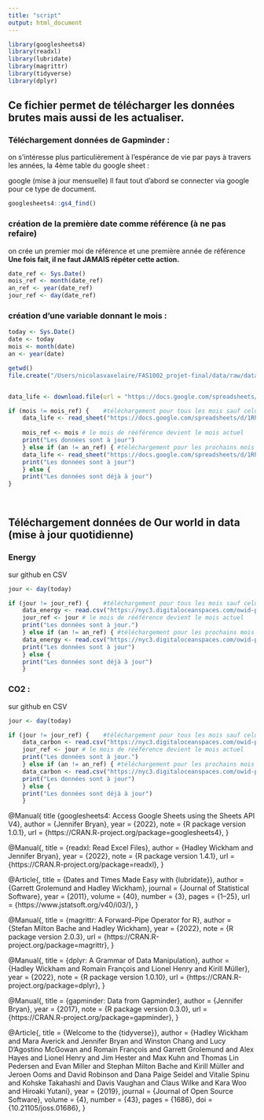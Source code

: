 ```yaml
---
title: "script"
output: html_document
---
```


```r
library(googlesheets4)
library(readxl)
library(lubridate)
library(magrittr)
library(tidyverse)
library(dplyr)
```

## Ce fichier permet de télécharger les données brutes mais aussi de les actualiser.

### Téléchargement données de Gapminder :

on s'intéresse plus particulièrement à l'espérance de vie par pays à travers les années, la 4ème table du google sheet :

google (mise à jour mensuelle) Il faut tout d'abord se connecter via google pour ce type de document.

```r
googlesheets4::gs4_find()
```

### création de la première date comme référence (à ne pas refaire)

on crée un premier moi de référence et une première année de référence **Une fois fait, il ne faut JAMAIS répéter cette action.**

```r
date_ref <- Sys.Date()
mois_ref <- month(date_ref)
an_ref <- year(date_ref)
jour_ref <- day(date_ref)
```

### création d'une variable donnant le mois :

```r
today <- Sys.Date()
date <- today
mois <- month(date)
an <- year(date)
```

```r
getwd()
file.create("/Users/nicolasvaxelaire/FAS1002_projet-final/data/raw/data_life.csv")


data_life <- download.file(url = "https://docs.google.com/spreadsheets/d/1RheSon1-q4vFc3AGyupVPH6ptEByE-VtnjOCselU0PE/edit#gid=176703676", destfile = "data_frame.csv", method = 'auto')

```


```r
if (mois != mois_ref) {    #téléchargement pour tous les mois sauf celui de référénce
    data_life <- read_sheet("https://docs.google.com/spreadsheets/d/1RheSon1-q4vFc3AGyupVPH6ptEByE-VtnjOCselU0PE/edit#gid=176703676", sheet = 4)
    
    mois_ref <- mois # le mois de rééférence devient le mois actuel
    print("Les données sont à jour") 
    } else if (an != an_ref) { #téléchargement pour les prochains mois de décembre
    data_life <- read_sheet("https://docs.google.com/spreadsheets/d/1RheSon1-q4vFc3AGyupVPH6ptEByE-VtnjOCselU0PE/edit#gid=176703676", sheet = 4)
    print("Les données sont à jour") 
    } else { 
    print("Les données sont déjà à jour") 
}

    

```

## Téléchargement données de Our world in data (mise à jour quotidienne)

### Energy

sur github en CSV

```r
jour <- day(today)

if (jour != jour_ref) {    #téléchargement pour tous les mois sauf celui de référénce
    data_energy <- read.csv("https://nyc3.digitaloceanspaces.com/owid-public/data/energy/owid-energy-data.csv")
    jour_ref <- jour # le mois de rééférence devient le mois actuel
    print("Les données sont à jour.") 
    } else if (an != an_ref) { #téléchargement pour les prochains mois de décembre
    data_energy <- read.csv("https://nyc3.digitaloceanspaces.com/owid-public/data/energy/owid-energy-data.csv")
    print("Les données sont à jour") 
    } else { 
    print("Les données sont déjà à jour") 
    }


```

### CO2 :

sur github en CSV

```r
jour <- day(today)

if (jour != jour_ref) {    #téléchargement pour tous les mois sauf celui de référénce
    data_carbon <- read.csv("https://nyc3.digitaloceanspaces.com/owid-public/data/co2/owid-co2-data.csv")
    jour_ref <- jour # le mois de rééférence devient le mois actuel
    print("Les données sont à jour.") 
    } else if (an != an_ref) { #téléchargement pour les prochains mois de décembre
    data_carbon <- read.csv("https://nyc3.digitaloceanspaces.com/owid-public/data/co2/owid-co2-data.csv")
    print("Les données sont à jour") 
    } else { 
    print("Les données sont déjà à jour") 
    }

```



@Manual{
    title  {googlesheets4: Access Google Sheets using the Sheets API V4},
    author = {Jennifer Bryan},
    year = {2022},
    note = {R package version 1.0.1},
    url = {https://CRAN.R-project.org/package=googlesheets4},
}

@Manual{,
    title = {readxl: Read Excel Files},
    author = {Hadley Wickham and Jennifer Bryan},
    year = {2022},
    note = {R package version 1.4.1},
    url = {https://CRAN.R-project.org/package=readxl},
}
  
@Article{,
    title = {Dates and Times Made Easy with {lubridate}},
    author = {Garrett Grolemund and Hadley Wickham},
    journal = {Journal of Statistical Software},
    year = {2011},
    volume = {40},
    number = {3},
    pages = {1--25},
    url = {https://www.jstatsoft.org/v40/i03/},
}

@Manual{,
    title = {magrittr: A Forward-Pipe Operator for R},
    author = {Stefan Milton Bache and Hadley Wickham},
    year = {2022},
    note = {R package version 2.0.3},
    url = {https://CRAN.R-project.org/package=magrittr},
}

@Manual{,
    title = {dplyr: A Grammar of Data Manipulation},
    author = {Hadley Wickham and Romain François and Lionel Henry and Kirill Müller},
    year = {2022},
    note = {R package version 1.0.10},
    url = {https://CRAN.R-project.org/package=dplyr},
}

@Manual{,
    title = {gapminder: Data from Gapminder},
    author = {Jennifer Bryan},
    year = {2017},
    note = {R package version 0.3.0},
    url = {https://CRAN.R-project.org/package=gapminder},
}

@Article{,
    title = {Welcome to the {tidyverse}},
    author = {Hadley Wickham and Mara Averick and Jennifer Bryan and Winston Chang and Lucy D'Agostino McGowan and Romain François and Garrett Grolemund and Alex Hayes and Lionel Henry and Jim Hester and Max Kuhn and Thomas Lin Pedersen and Evan Miller and Stephan Milton Bache and Kirill Müller and Jeroen Ooms and David Robinson and Dana Paige Seidel and Vitalie Spinu and Kohske Takahashi and Davis Vaughan and Claus Wilke and Kara Woo and Hiroaki Yutani},
    year = {2019},
    journal = {Journal of Open Source Software},
    volume = {4},
    number = {43},
    pages = {1686},
    doi = {10.21105/joss.01686},
}

